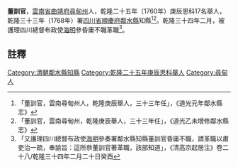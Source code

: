 {{明清人物信息框
| 姓名 =  董訓官
| 圖片名稱=  
| 圖片大小 = 220px
| 圖片說明 =  
| 最高職務 = [[四川省|四川省]][[鄰水縣知縣|鄰水縣知縣]]
| 國家 = 大清
| 爵位 =
| 籍貫 = [[雲南省|雲南省]][[曲靖府|曲靖府]][[尋甸州|尋甸州]]
| 字號 =  
| 出生日期 = 
| 出生地點 =
| 逝世日期 =  
| 逝世地點 = 
| 墓葬 = 
| 配偶 =  
| 親屬 =   
| 出身 = 
*  乾隆二十五年庚辰恩科舉人
| 經歷 = 
| 著作 =  
*
*
*
}}
'''董訓官'''{{BD|？年||？年||}}，[[雲南省|雲南省]][[曲靖府|曲靖府]][[尋甸州|尋甸州]]人，乾隆二十五年（1760年）庚辰恩科17名舉人，乾隆三十三年（1768年）署[[四川省|四川省]][[順慶府|順慶府]][[鄰水縣|鄰水縣]]知縣<ref>「董訓官，雲南尋甸州人，乾隆庚辰舉人，三十三年任」，《道光元年鄰水縣志》</ref><ref>「董訓官，雲南尋甸州，乾隆庚辰舉人，三十三年任」，《道光乙未增修鄰水縣志》</ref>。乾隆三十四年二月，被護理四川總督布政使[[海明|海明]]參昏庸不職革職<ref>「又護理四川總督布政使[[海明|海明]]參奏署鄰水縣知縣董訓官昏庸不職，請革職以肅吏治一疏，奉諭旨：這所叅董訓官著革職，該部知道」，《清高宗起居注》卷二十八/乾隆三十四年二月二十日癸酉</ref>。
==註釋==
{{reflist}}
{{清朝人物小作品}}
{{鄰水縣知縣}}
[[Category:清朝鄰水縣知縣|Category:清朝鄰水縣知縣]]
[[Category:乾隆二十五年庚辰恩科舉人|Category:乾隆二十五年庚辰恩科舉人]]
[[Category:尋甸人|Category:尋甸人]]
